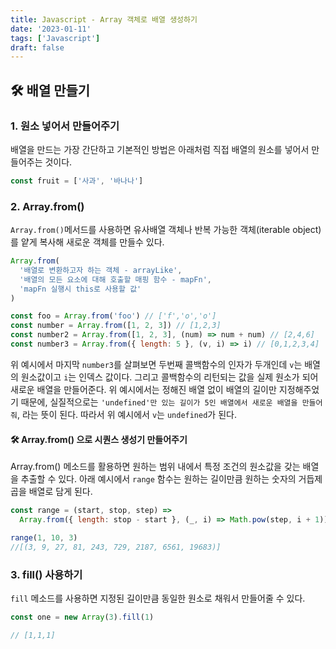 ```yaml
---
title: Javascript - Array 객체로 배열 생성하기
date: '2023-01-11'
tags: ['Javascript']
draft: false
---
```


## 🛠 배열 만들기

### 1. 원소 넣어서 만들어주기

배열을 만드는 가장 간단하고 기본적인 방법은 아래처럼 직접 배열의 원소를 넣어서 만들어주는 것이다.

```javascript
const fruit = ['사과', '바나나']
```

### 2. Array.from()

`Array.from()`메서드를 사용하면 유사배열 객체나 반복 가능한 객체(iterable object)를 얕게 복사해 새로운 객체를 만들수 있다.

```javascript
Array.from(
  '배열로 변환하고자 하는 객체 - arrayLike',
  '배열의 모든 요소에 대해 호출할 매핑 함수 - mapFn',
  'mapFn 실행시 this로 사용할 값'
)
```

```javascript
const foo = Array.from('foo') // ['f','o','o']
const number = Array.from([1, 2, 3]) // [1,2,3]
const number2 = Array.from([1, 2, 3], (num) => num + num) // [2,4,6]
const number3 = Array.from({ length: 5 }, (v, i) => i) // [0,1,2,3,4]
```

위 예시에서 마지막 `number3`를 살펴보면 두번째 콜백함수의 인자가 두개인데 `v`는 배열의 원소값이고 `i`는 인덱스 값이다. 그리고 콜백함수의 리턴되는 값을 실제 원소가 되어 새로운 배열을 만들어준다.
위 예시에서는 정해진 배열 없이 배열의 길이만 지정해주었기 때문에, 실질적으로는 `'undefined'만 있는 길이가 5인 배열에서 새로운 배열을 만들어줘`, 라는 뜻이 된다. 따라서 위 예시에서 `v`는 `undefined`가 된다.

#### 🛠 Array.from() 으로 시퀀스 생성기 만들어주기

Array.from() 메소드를 활용하면 원하는 범위 내에서 특정 조건의 원소값을 갖는 배열을 추출할 수 있다.
아래 예시에서 `range` 함수는 원하는 길이만큼 원하는 숫자의 거듭제곱을 배열로 담게 된다.

```javascript
const range = (start, stop, step) =>
  Array.from({ length: stop - start }, (_, i) => Math.pow(step, i + 1))

range(1, 10, 3)
//[(3, 9, 27, 81, 243, 729, 2187, 6561, 19683)]
```

### 3. fill() 사용하기

`fill` 메소드를 사용하면 지정된 길이만큼 동일한 원소로 채워서 만들어줄 수 있다.

```javascript
const one = new Array(3).fill(1)

// [1,1,1]
```
